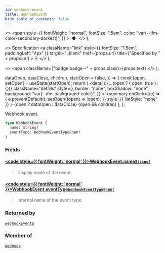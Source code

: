 ```yaml
---
id: webhook-event
title: WebhookEvent
hide_table_of_contents: false
---
```


  <>
    <span
      style={{
        fontWeight: "normal",
        fontSize: ".5em",
        color: "var(--ifm-color-secondary-darkest)",
      }}
    >
      &nbsp;●&nbsp;
    </span>
  </>
);

  <>
    Specification
    <a
      className="link"
      style={{ fontSize: "1.5em", paddingLeft: "4px" }}
      target="\_blank"
      href={props.url}
      title={"Specified by " + props.url}
    >
      ⎘
    </a>
  </>
);

  <>
    <span className={"badge badge--" + props.class}>{props.text}</span>
  </>
);


  dataOpen,
  dataClose,
  children,
  startOpen = false,
}) => {
  const [open, setOpen] = useState(startOpen);
  return (
    <details
      {...(open ? { open: true } : {})}
      className="details"
      style={{
        border: "none",
        boxShadow: "none",
        background: "var(--ifm-background-color)",
      }}
    >
      <summary
        onClick={(e) => {
          e.preventDefault();
          setOpen((open) => !open);
        }}
        style={{ listStyle: "none" }}
      >
        {open ? dataOpen : dataClose}
      </summary>
      {open && children}
    </details>
  );
};

Webhook event.

```graphql
type WebhookEvent {
  name: String!
  eventType: WebhookEventTypeEnum!
}
```

### Fields

#### [<code style={{ fontWeight: 'normal' }}>WebhookEvent.<b>name</b></code>](#)<Bullet />[`String!`](../../../api-reference/miscellaneous/scalars/string) <Badge class="secondary" text="non-null"/> <Badge class="secondary" text="scalar"/>

> Display name of the event.

#### [<code style={{ fontWeight: 'normal' }}>WebhookEvent.<b>eventType</b></code>](#)<Bullet />[`WebhookEventTypeEnum!`](../../../api-reference/webhooks/enums/webhook-event-type-enum) <Badge class="secondary" text="non-null"/> <Badge class="secondary" text="enum"/>

> Internal name of the event type.

### Returned by

[`webhookEvents`](../../../api-reference/webhooks/queries/webhook-events) <Badge class="secondary" text="query"/>

### Member of

[`Webhook`](../../../api-reference/webhooks/objects/webhook) <Badge class="secondary" text="object"/>
